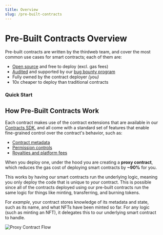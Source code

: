 ```yaml
---
title: Overview
slug: /pre-built-contracts
---
```



# Pre-Built Contracts Overview

Pre-built contracts are written by the thirdweb team, and cover the most common use cases for smart contracts; each of them are:

- [Open source](https://github.com/thirdweb-dev/contracts) and free to deploy (excl. gas fees)
- [Audited](https://gateway.thirdweb.dev/ipfs/QmWfueeKQrggrVQNjWkF4sYJECp56vNnuAXCPVecFFKz2j) and supported by our [bug bounty program](https://thirdweb.notion.site/thirdweb-Bug-Bounty-Program-f78d1db776ab4f0e974c9da176fcf706)
- Fully owned by the contract deployer _(you)_
- 10x cheaper to deploy than traditional contracts

### Quick Start

<div className="row" style={{marginBottom:24}}>

<div className="col col--4" style={{ marginTop: 8 }}>
  <QuickstartCard
    name="Releasing an NFT Drop"
    link="/getting-started/deploying-contracts"
    image="/assets/icons/drop.png"
  />
</div>

<div className="col col--4" style={{ marginTop: 8 }}>
  <QuickstartCard
    name="Creating your own Token"
    link="/guides/create-your-currency-with-typescript-sdk"
    image="/assets/icons/token.png"
  />
</div>

<div className="col col--4" style={{ marginTop: 8 }}>
  <QuickstartCard
    name="Building an NFT Marketplace"
    link="/guides/nft-marketplace-with-typescript-next"
    image="/assets/icons/marketplace.png"
  />
</div>

</div>

## How Pre-Built Contracts Work

Each contract makes use of the contract extensions that are available in our [Contracts SDK](/contracts-sdk),
and all come with a standard set of features that enable fine-grained control over the contract's behavior, such as:

- [Contract metadata](/web3-sdk/advanced-features/contract-settings#contract-metadata)
- [Permission controls](/web3-sdk/advanced-features/permission-controls)
- [Royalties and platform fees](/web3-sdk/advanced-features/contract-settings#royalty-fees)

When you deploy one, under the hood you are creating a **proxy contract**, which reduces the gas cost of deploying smart contracts by **~90%** for you.

This works by having our smart contracts run the underlying logic, meaning you only deploy the code that is unique to _your_ contract.
This is possible since all of the contracts deployed using our pre-built contracts run the same logic for things
like minting, transferring, and burning tokens.

For _example_, your contract stores knowledge of its metadata and state, such as its name, and what NFTs have been minted so far.
For any logic (such as minting an NFT), it delegates this to our underlying smart contract to handle.

![Proxy Contract Flow](./assets/delegating-calls.png)
